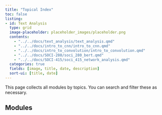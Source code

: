 ```yaml
---
title: "Topical Index"
toc: false
listing:
- id: Text Analysis
  type: grid
  image-placeholder: placeholder_images/placeholder.png
  contents:
    - "../../docs/text_analysis/text_analysis.qmd"
    - "../../docs/intro_to_cnn/intro_to_cnn.qmd"
    - "../../docs/intro_to_convolution/intro_to_convolution.qmd"
    - "../../docs/SOCI-280/soci_280_bert.qmd"
    - "../../docs/SOCI-415/soci_415_network_analysis.qmd"
  categories: true
  fields: [image, title, date, description]
  sort-ui: [title, date]
---
```


This page collects all modules by topics.  You can search and filter these as necessary.

## Modules

::: {#text_analysis}

:::
